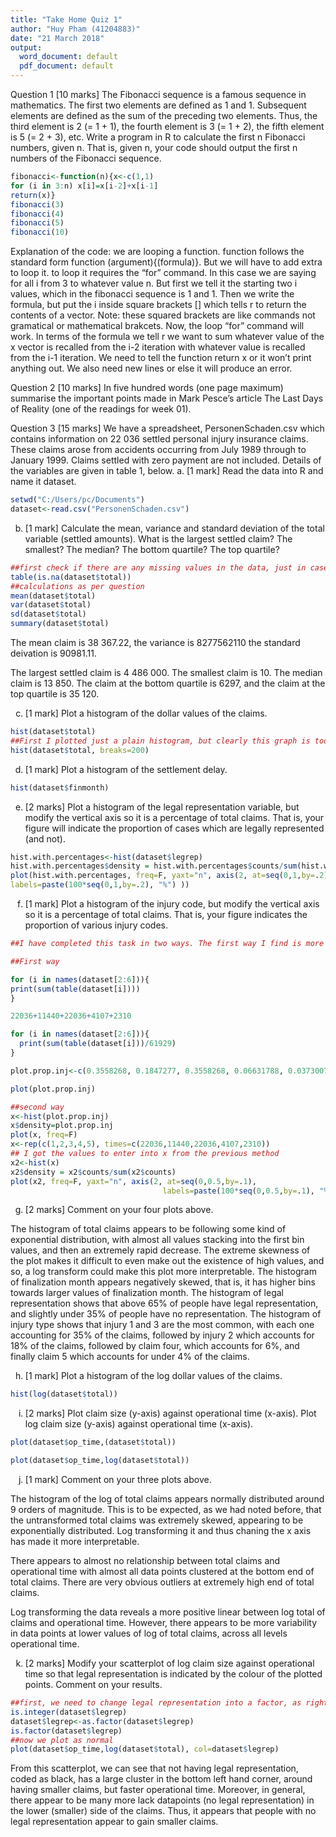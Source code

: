 ---
title: "Take Home Quiz 1"
author: "Huy Pham (41204883)"
date: "21 March 2018"
output:
  word_document: default
  pdf_document: default
---
Question 1 [10 marks]
The Fibonacci sequence is a famous sequence in mathematics. The first two
elements are defined as 1 and 1. Subsequent elements are defined as the sum
of the preceding two elements. Thus, the third element is 2 (= 1 + 1), the
fourth element is 3 (= 1 + 2), the fifth element is 5 (= 2 + 3), etc.
Write a program in R to calculate the first n Fibonacci numbers, given
n. That is, given n, your code should output the first n numbers of the
Fibonacci sequence.
```{r}
fibonacci<-function(n){x<-c(1,1)
for (i in 3:n) x[i]=x[i-2]+x[i-1]
return(x)}
fibonacci(3)
fibonacci(4)
fibonacci(5)
fibonacci(10)
```

Explanation of the code: we are looping a function. function follows the standard
form function (argument){(formula)}. But we will have to add extra to loop it.
to loop it requires the "for" command. In this case we are saying for all i from
3 to whatever value n. But first we tell it the starting two i values, which
in the fibonacci sequence is 1 and 1. Then we write the formula, but put the i 
inside square brackets [] which tells r to return the contents of a vector. Note: these squared brackets are like commands not gramatical or mathematical brakcets. Now, the loop "for" command will work. In terms of the formula we tell r we want
to sum whatever value of the x vector is recalled from the i-2 iteration 
with whatever value is recalled from the i-1 iteration. We need to tell the function
return x or it won't print anything out. We also need new lines or else it will 
produce an error.

Question 2 [10 marks]
In five hundred words (one page maximum) summarise the important points
made in Mark Pesce's article The Last Days of Reality (one of the readings
for week 01).

Question 3 [15 marks]
We have a spreadsheet, PersonenSchaden.csv which contains information
on 22 036 settled personal injury insurance claims. These claims arose from
accidents occurring from July 1989 through to January 1999. Claims settled
with zero payment are not included.
Details of the variables are given in table 1, below.
a. [1 mark] Read the data into R and name it dataset.

```{r}
setwd("C:/Users/pc/Documents")
dataset<-read.csv("PersonenSchaden.csv")
```

b. [1 mark] Calculate the mean, variance and standard deviation of the
total variable (settled amounts). What is the largest settled claim?
The smallest? The median? The bottom quartile? The top quartile?


```{r }
##first check if there are any missing values in the data, just in case
table(is.na(dataset$total))
##calculations as per question
mean(dataset$total)
var(dataset$total)
sd(dataset$total)
summary(dataset$total)

```
The mean claim is 38 367.22, the variance is 8277562110 the standard deivation is 90981.11.

The largest settled claim is 4 486 000. The smallest claim is 10. The median claim is 13 850. The claim at the bottom quartile is 6297, and the claim at the top quartile is 35 120. 

c. [1 mark] Plot a histogram of the dollar values of the claims.

```{r}
hist(dataset$total)
##First I plotted just a plain histogram, but clearly this graph is too difficult to interpret. So I plotted another ##histogram with larger bins (200),  just to make the trend more clear. The issue of the extreme skew will be dealt with in later questions. 
hist(dataset$total, breaks=200)
```

d. [1 mark] Plot a histogram of the settlement delay.

```{r}
hist(dataset$finmonth)
```

e. [2 marks] Plot a histogram of the legal representation variable, but
modify the vertical axis so it is a percentage of total claims. That
is, your figure will indicate the proportion of cases which are legally
represented (and not).

```{r}
hist.with.percentages<-hist(dataset$legrep)
hist.with.percentages$density = hist.with.percentages$counts/sum(hist.with.percentages$counts)
plot(hist.with.percentages, freq=F, yaxt="n", axis(2, at=seq(0,1,by=.2),  
labels=paste(100*seq(0,1,by=.2), "%") ))
```

f. [1 mark] Plot a histogram of the injury code, but modify the vertical
axis so it is a percentage of total claims. That is, your figure indicates
the proportion of various injury codes.

```{r}
##I have completed this task in two ways. The first way I find is more direct, but the question clearly asks for a histogram, which I interpret as having bars which represents bins of data. As such, I will make a second graph which is an actual histogram.

##First way

for (i in names(dataset[2:6])){
print(sum(table(dataset[i])))
}

22036+11440+22036+4107+2310

for (i in names(dataset[2:6])){
  print(sum(table(dataset[i]))/61929)
}

plot.prop.inj<-c(0.3558268, 0.1847277, 0.3558268, 0.06631788, 0.03730078)

plot(plot.prop.inj)

##second way
x<-hist(plot.prop.inj)
x$density=plot.prop.inj
plot(x, freq=F)
x<-rep(c(1,2,3,4,5), times=c(22036,11440,22036,4107,2310))
## I got the values to enter into x from the previous method
x2<-hist(x)
x2$density = x2$counts/sum(x2$counts)
plot(x2, freq=F, yaxt="n", axis(2, at=seq(0,0.5,by=.1),  
                                  labels=paste(100*seq(0,0.5,by=.1), "%") ))
```


g. [2 marks] Comment on your four plots above.

The histogram of total claims appears to be following some kind of exponential distribution, with almost all values stacking into the first bin values, and then an extremely rapid decrease. The extreme skewness of the plot makes it difficult to even make out the existence of high values, and so, a log transform could make this plot more interpretable.
The histogram of finalization month appears negatively skewed, that is, it has higher bins towards larger values of finalization month. 
The histogram of legal representation shows that above 65% of people have legal representation, and slightly under 35% of people have no representation. 
The histogram of injury type shows that injury 1 and 3 are the most common, with each one accounting for 35% of the claims, followed by injury 2 which accounts for 18% of the claims, followed by claim four, which accounts for 6%, and finally claim 5 which accounts for under 4% of the claims. 


h. [1 mark] Plot a histogram of the log dollar values of the claims.

```{r}
hist(log(dataset$total))
```

i. [2 marks] Plot claim size (y-axis) against operational time (x-axis).
Plot log claim size (y-axis) against operational time (x-axis).

```{r}
plot(dataset$op_time,(dataset$total))

plot(dataset$op_time,log(dataset$total))
```

j. [1 mark] Comment on your three plots above.

The histogram of the log of total claims appears normally distributed around 9 orders of magnitude. This is to be expected, as we had noted before, that the untransformed total claims was extremely skewed, appearing to be exponentially distributed. Log transforming it and thus chaning the x axis has made it more interpretable. 

There appears to almost no relationship between total claims and operational time with almost all data points clustered at the bottom end of total claims. There are very obvious outliers at extremely high end of total claims. 

Log transforming the data reveals a more positive linear between log total of claims and operational time. However, there appears to be more variability in data points at lower values of log of total claims, across all levels operational time.  


k. [2 marks] Modify your scatterplot of log claim size against operational
time so that legal representation is indicated by the colour of the plotted
points. Comment on your results.

```{r}
##first, we need to change legal representation into a factor, as right now, it is clearly considered an integer.
is.integer(dataset$legrep)
dataset$legrep<-as.factor(dataset$legrep)
is.factor(dataset$legrep)
##now we plot as normal
plot(dataset$op_time,log(dataset$total), col=dataset$legrep)
```

From this scatterplot, we can see that not having legal representation, coded as black, has a large cluster in the bottom left hand corner, around having smaller claims, but faster operational time. Moreover, in general, there appear to be many more lack datapoints (no legal representation) in the lower (smaller) side of the claims. Thus, it appears that people with no legal representation appear to gain smaller claims. 



